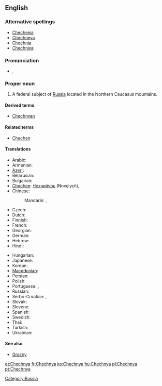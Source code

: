 ==English==
{{wikipedia}}

===Alternative spellings===
* [[Chechenia]]
* [[Chechneya]]
* [[Chechnia]]
* [[Chechniya]]

===Pronunciation===
* {{a|UK}} {{IPA|/ˈtʃɛtʃ.ni.ə/|/ˈtʃɛtʃ.ɲi.ə/}}, {{SAMPA|/"tSEtS.ni.@/|/"tSEtS.Ji.@/}}

===Proper noun===
{{en-proper noun}}

# A federal subject of [[Russia]] located in the Northern Caucasus mountains.

====Derived terms====
* [[Chechnyan]]

====Related terms====
* [[Chechen]]

====Translations====
{{trans-top|federal subject of Russia}}
* Arabic: {{t|ar|الشيشان|m|tr=al-shiishān}}
* Armenian: {{t-|hy|Չեչնիա|tr=Čečnia}}
* [[Azeri]]: {{t|az|Çeçenistan}}
* Belarusian: {{t|be|Чачня|f|tr=Čačnjá|sc=Cyrl}}
* Bulgarian: {{t|bg|Чечения|f|tr=Čečénija|sc=Cyrl}}
* [[Chechen]]: [[Нохчийчоь]] (Noxçiyçö),  {{tø|ce|Нохчийчоь|tr=Noxçiyçö}}
* Chinese:
*: Mandarin: {{t|zh|車臣|sc=Hani}},  {{t|zh|车臣|tr=Chēchén|sc=Hani}}
* Czech: {{t-|cs|Čečensko|n}}
* Dutch: {{t|nl|Tsjetsjenië}}
* Finnish: {{t+|fi|Tšetšenia}}
* French: {{t+|fr|Tchétchénie|f}}
* Georgian: {{t-|ka|ჩეჩნეთი|tr=čečnet'i|sc=Geor|xs=Georgian}}
* German: {{t+|de|Tschetschenien}}
* Hebrew: {{t|he|צ'צ'ניה|sc=Hebr}}
* Hindi: {{t|hi|चेचन्या|tr=cecan'yā|sc=Deva}}
{{trans-mid}}
* Hungarian: {{t+|hu|Csecsenföld}}
* Japanese: {{t|ja|チェチェン|tr=Chechen}}
* Korean: {{t|ko|체첸|tr=Chechen|sc=Hang}}
* [[Macedonian]]: {{t|mk|Чеченија|f|tr=Čečénija|sc=Cyrl}}
* Persian: {{t|fa|چچنستان|sc=fa-Arab}}
* Polish: {{t+|pl|Czeczenia|f}}
* Portuguese: {{t|pt|Chechénia|f}}, {{t+|pt|Chechênia|f}}
* Russian: {{t|ru|Чечня|f|tr=Čečnjá}}
* Serbo-Croatian: {{t|sh|Чеченија|f}},  {{t|sh|Čečenija|f}}
* Slovak: {{t|sk|Čečensko|n}}
* Slovene: {{t|sl|Čečenija|f}}
* Spanish: {{t|es|Chechenia|f}}
* Swedish: {{t+|sv|Tjetjenien|c}}
* Thai: {{t|th|เชชเนีย|sc=Thai}}
* Turkish: {{t|tr|Çeçenya}}
* Ukrainian: {{t|uk|Чечня|f|tr=Čečnjá|sc=Cyrl}}
{{trans-bottom}}

====See also====
* [[Grozny]]

[[Category:Russia]]

[[et:Chechnya]]
[[fr:Chechnya]]
[[ko:Chechnya]]
[[hu:Chechnya]]
[[pl:Chechnya]]
[[pt:Chechnya]]
